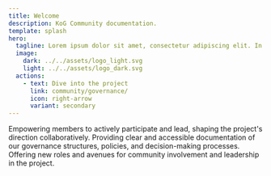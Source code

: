 ```yaml
---
title: Welcome
description: KoG Community documentation.
template: splash
hero:
  tagline: Lorem ipsum dolor sit amet, consectetur adipiscing elit. In elementum luctus leo. Suspendisse cursus erat in rhoncus fermentum.
  image:
    dark: ../../assets/logo_light.svg
    light: ../../assets/logo_dark.svg
  actions:
    - text: Dive into the project
      link: community/governance/
      icon: right-arrow
      variant: secondary
---
```



<CardGrid stagger>
	<Card title="Community-Driven Governance" icon="puzzle">
		Empowering members to actively participate and lead, shaping the project's direction collaboratively.
	</Card>
	<Card title="Full Transparency" icon="star">
		Providing clear and accessible documentation of our governance structures, policies, and decision-making processes.
	</Card>
	<Card title="Enhanced Participation Opportunities" icon="rocket">
		Offering new roles and avenues for community involvement and leadership in the project.
	</Card>
</CardGrid>
